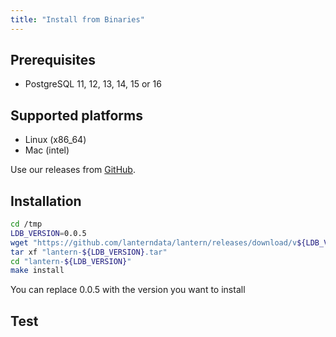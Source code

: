 ```yaml
---
title: "Install from Binaries"
---
```


## Prerequisites

- PostgreSQL 11, 12, 13, 14, 15 or 16

## Supported platforms

- Linux (x86_64)
- Mac (intel)

Use our releases from [GitHub](https://github.com/lanterndata/lantern/releases).

## Installation

```bash
cd /tmp
LDB_VERSION=0.0.5
wget "https://github.com/lanterndata/lantern/releases/download/v${LDB_VERSION}/lantern-${LDB_VERSION}.tar"
tar xf "lantern-${LDB_VERSION}.tar"
cd "lantern-${LDB_VERSION}"
make install
```

<Note>You can replace 0.0.5 with the version you want to install</Note>

## Test

<Snippet file="test-lantern.mdx" />
